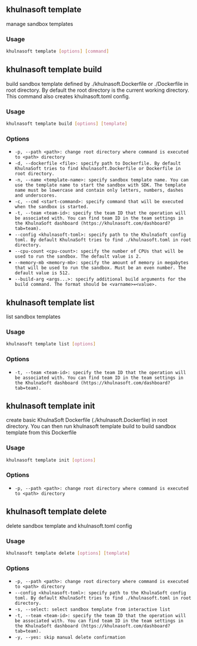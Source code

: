 ## khulnasoft template


manage sandbox templates

### Usage

```bash
khulnasoft template [options] [command]
```
## khulnasoft template build


build sandbox template defined by ./khulnasoft.Dockerfile or ./Dockerfile in root directory. By default the root directory is the current working directory. This command also creates khulnasoft.toml config.

### Usage

```bash
khulnasoft template build [options] [template]
```

### Options


 - `-p, --path <path>: change root directory where command is executed to <path> directory `
 - `-d, --dockerfile <file>: specify path to Dockerfile. By default KhulnaSoft tries to find khulnasoft.Dockerfile or Dockerfile in root directory. `
 - `-n, --name <template-name>: specify sandbox template name. You can use the template name to start the sandbox with SDK. The template name must be lowercase and contain only letters, numbers, dashes and underscores. `
 - `-c, --cmd <start-command>: specify command that will be executed when the sandbox is started. `
 - `-t, --team <team-id>: specify the team ID that the operation will be associated with. You can find team ID in the team settings in the KhulnaSoft dashboard (https://khulnasoft.com/dashboard?tab=team). `
 - `--config <khulnasoft-toml>: specify path to the KhulnaSoft config toml. By default KhulnaSoft tries to find ./khulnasoft.toml in root directory. `
 - `--cpu-count <cpu-count>: specify the number of CPUs that will be used to run the sandbox. The default value is 2. `
 - `--memory-mb <memory-mb>: specify the amount of memory in megabytes that will be used to run the sandbox. Must be an even number. The default value is 512. `
 - `--build-arg <args...>: specify additional build arguments for the build command. The format should be <varname>=<value>. `


## khulnasoft template list


list sandbox templates

### Usage

```bash
khulnasoft template list [options]
```

### Options


 - `-t, --team <team-id>: specify the team ID that the operation will be associated with. You can find team ID in the team settings in the KhulnaSoft dashboard (https://khulnasoft.com/dashboard?tab=team). `


## khulnasoft template init


create basic KhulnaSoft Dockerfile (./khulnasoft.Dockerfile) in root directory. You can then run khulnasoft template build to build sandbox template from this Dockerfile

### Usage

```bash
khulnasoft template init [options]
```

### Options


 - `-p, --path <path>: change root directory where command is executed to <path> directory `


## khulnasoft template delete


delete sandbox template and khulnasoft.toml config

### Usage

```bash
khulnasoft template delete [options] [template]
```

### Options


 - `-p, --path <path>: change root directory where command is executed to <path> directory `
 - `--config <khulnasoft-toml>: specify path to the KhulnaSoft config toml. By default KhulnaSoft tries to find ./khulnasoft.toml in root directory. `
 - `-s, --select: select sandbox template from interactive list `
 - `-t, --team <team-id>: specify the team ID that the operation will be associated with. You can find team ID in the team settings in the KhulnaSoft dashboard (https://khulnasoft.com/dashboard?tab=team). `
 - `-y, --yes: skip manual delete confirmation `


